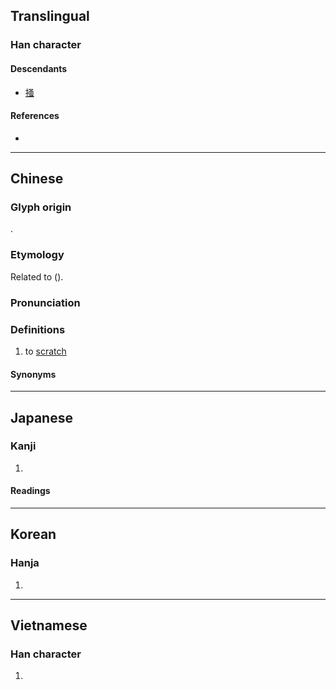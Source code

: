 {{also|掻}}
{{character info}}
==Translingual==
{{ja-forms|[[掻]]|搔|搔}}

===Han character===
{{Han char|rn=64|rad=手|as=10|sn=13|four=57036|canj=QEII|ids=⿰扌蚤}}

====Descendants====
* [[掻]]

====References====
* {{Han ref|kx=0446.250|dkj=12477|dj=0797.090|hdz=31939.060|uh=6414|ud=25620|bh=B76B|bd=46955}}

----

==Chinese==
{{zh-forms}}

===Glyph origin===
{{Han etym}}
{{Han compound|手|alt1=扌|t1=hand|蚤|t2=flea, louse|ls=psc|c1=s|c2=p}}.

===Etymology===
Related to {{och-l|爪|claw}} ({{zh-ref|Baxter and Sagart, 2014}}).

===Pronunciation===
{{zh-pron
|m=sāo
|c=sou1
|h=pfs=
|md=
|mn=so/qz:so͘/ml:sau
|mn_note=so/so͘ - literary; sau - vernacular
|w=
|mc=y
|oc=y
|cat=v
}}

===Definitions===
{{zh-hanzi}}

# to [[scratch]]
#: {{zh-x|搔癢|to scratch an itch}}

====Synonyms====
{{zh-dial|搔}}

----

==Japanese==

===Kanji===
{{ja-kanji|grade=|rs=手10|shin=掻}}

# {{rfdef|ja|sort=手10}}

====Readings====
{{ja-readings
|on=そう
|kun=か-く
}}

----

==Korean==

===Hanja===
{{ko-hanja|hangeul=소|eumhun=|rv=so|mr=so|y=so}}

# {{rfdef|ko|sort=手10}}

----

==Vietnamese==

===Han character===
{{vi-hantu|rs=手10|[[trao]], [[tao]], [[trau]]}}

# {{rfdef|vi|sort=手10}}